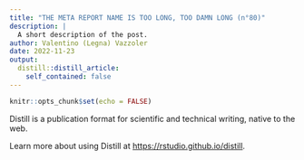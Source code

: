 ```yaml
---
title: "THE META REPORT NAME IS TOO LONG, TOO DAMN LONG (n°80)"
description: |
  A short description of the post.
author: Valentino (Legna) Vazzoler
date: 2022-11-23
output:
  distill::distill_article:
    self_contained: false
---
```



```r
knitr::opts_chunk$set(echo = FALSE)
```

Distill is a publication format for scientific and technical writing, native to the web.

Learn more about using Distill at <https://rstudio.github.io/distill>.


